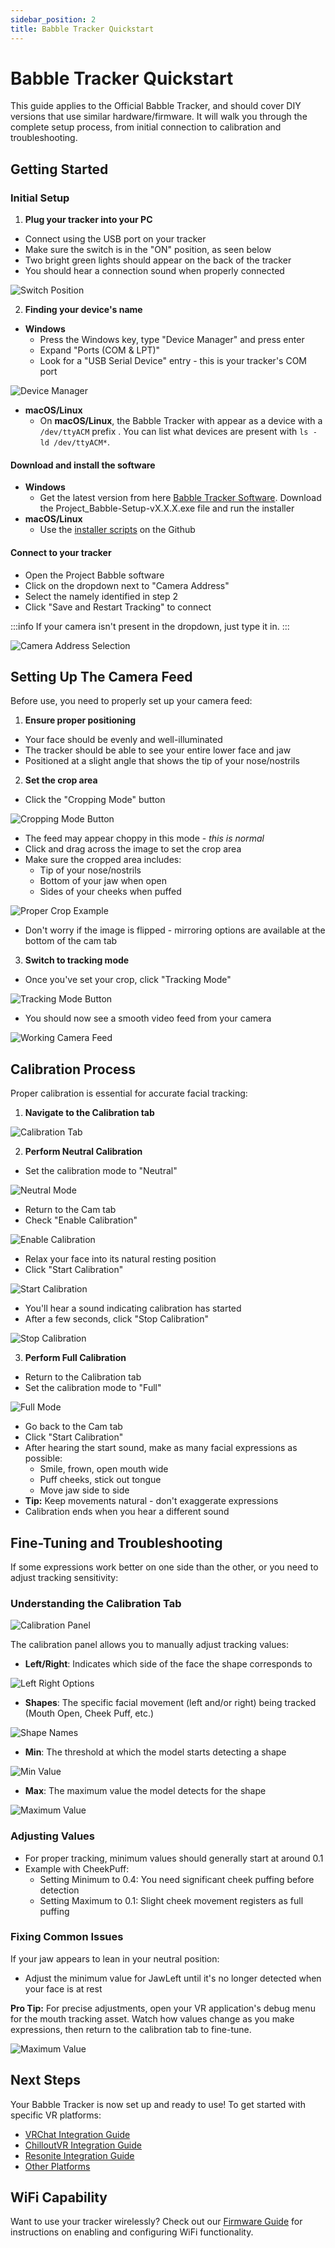 ```yaml
---
sidebar_position: 2
title: Babble Tracker Quickstart
---
```


# Babble Tracker Quickstart

This guide applies to the Official Babble Tracker, and should cover DIY versions that use similar hardware/firmware. It will walk you through the complete setup process, from initial connection to calibration and troubleshooting.

## Getting Started
### Initial Setup

1. **Plug your tracker into your PC**
- Connect using the USB port on your tracker
- Make sure the switch is in the "ON" position, as seen below
- Two bright green lights should appear on the back of the tracker
- You should hear a connection sound when properly connected

![Switch Position](/img/setup_switch.jpg)

2. **Finding your device's name**
- **Windows**
    - Press the Windows key, type "Device Manager" and press enter
    - Expand "Ports (COM & LPT)"
    - Look for a "USB Serial Device" entry - this is your tracker's COM port

![Device Manager](/img/setup_comm.png)

- **macOS/Linux**
    - On **macOS/Linux**, the Babble Tracker with appear as a device with a `/dev/ttyACM` prefix . You can list what devices are present with `ls -ld /dev/ttyACM*`.

#### Download and install the software
- **Windows**
    - Get the latest version from here [Babble Tracker Software](https://drive.google.com/file/d/1KmMBYSmAGlqDeTEjgnOOCX8YpWeeBgPb/view?usp=drive_link). Download the Project_Babble-Setup-vX.X.X.exe file and run the installer
- **macOS/Linux**
    - Use the [installer scripts](https://github.com/project-Babble/projectBabble/?tab=readme-ov-file#macos-and-linux) on the Github

#### Connect to your tracker
- Open the Project Babble software
- Click on the dropdown next to "Camera Address"
- Select the namely identified in step 2
- Click "Save and Restart Tracking" to connect

:::info
If your camera isn't present in the dropdown, just type it in.
:::

![Camera Address Selection](/img/setup_dropdown_comm_select.png)

## Setting Up The Camera Feed

Before use, you need to properly set up your camera feed:

1. **Ensure proper positioning**
- Your face should be evenly and well-illuminated
- The tracker should be able to see your entire lower face and jaw
- Positioned at a slight angle that shows the tip of your nose/nostrils

2. **Set the crop area**
- Click the "Cropping Mode" button
   
![Cropping Mode Button](/img/babbleofficaltracker/1.png)
   
- The feed may appear choppy in this mode - *this is normal*
- Click and drag across the image to set the crop area
- Make sure the cropped area includes:
    - Tip of your nose/nostrils
    - Bottom of your jaw when open
    - Sides of your cheeks when puffed
   
![Proper Crop Example](/img/babbleofficaltracker/2.png)
   
- Don't worry if the image is flipped - mirroring options are available at the bottom of the cam tab

3. **Switch to tracking mode**
- Once you've set your crop, click "Tracking Mode"
   
![Tracking Mode Button](/img/babbleofficaltracker/3.png)
   
- You should now see a smooth video feed from your camera
   
![Working Camera Feed](/img/setup_working_V.png)

## Calibration Process

Proper calibration is essential for accurate facial tracking:

1. **Navigate to the Calibration tab**
   
![Calibration Tab](/img/babbleofficaltracker/4.png)

2. **Perform Neutral Calibration**
- Set the calibration mode to "Neutral"

![Neutral Mode](/img/babbleofficaltracker/5.png)

- Return to the Cam tab
- Check "Enable Calibration"

![Enable Calibration](/img/babbleofficaltracker/8.png)

- Relax your face into its natural resting position
- Click "Start Calibration"

![Start Calibration](/img/babbleofficaltracker/9.png)

- You'll hear a sound indicating calibration has started
- After a few seconds, click "Stop Calibration"

![Stop Calibration](/img/babbleofficaltracker/10.png)

3. **Perform Full Calibration**
- Return to the Calibration tab
- Set the calibration mode to "Full"

![Full Mode](/img/babbleofficaltracker/6.png)

- Go back to the Cam tab
- Click "Start Calibration"
- After hearing the start sound, make as many facial expressions as possible:
    - Smile, frown, open mouth wide
    - Puff cheeks, stick out tongue
    - Move jaw side to side
- **Tip:** Keep movements natural - don't exaggerate expressions
- Calibration ends when you hear a different sound

## Fine-Tuning and Troubleshooting

If some expressions work better on one side than the other, or you need to adjust tracking sensitivity:

### Understanding the Calibration Tab

![Calibration Panel](/img/babbleofficaltracker/12.png)

The calibration panel allows you to manually adjust tracking values:

- **Left/Right**: Indicates which side of the face the shape corresponds to

![Left Right Options](/img/babbleofficaltracker/13.png)

- **Shapes**: The specific facial movement (left and/or right) being tracked (Mouth Open, Cheek Puff, etc.)

![Shape Names](/img/babbleofficaltracker/14.png)

- **Min**: The threshold at which the model starts detecting a shape

![Min Value](/img/babbleofficaltracker/15.png)

- **Max**: The maximum value the model detects for the shape

![Maximum Value](/img/babbleofficaltracker/16.png)

### Adjusting Values

- For proper tracking, minimum values should generally start at around 0.1
- Example with CheekPuff:
  - Setting Minimum to 0.4: You need significant cheek puffing before detection
  - Setting Maximum to 0.1: Slight cheek movement registers as full puffing

### Fixing Common Issues

If your jaw appears to lean in your neutral position:
- Adjust the minimum value for JawLeft until it's no longer detected when your face is at rest

**Pro Tip:** For precise adjustments, open your VR application's debug menu for the mouth tracking asset. Watch how values change as you make expressions, then return to the calibration tab to fine-tune.

![Maximum Value](/img/babbleofficaltracker/17.png)

## Next Steps

Your Babble Tracker is now set up and ready to use! To get started with specific VR platforms:

- [VRChat Integration Guide](docs/software/integrations/vrc.mdx)
- [ChilloutVR Integration Guide](docs/software/integrations/chilloutVR.mdx)
- [Resonite Integration Guide](docs/software/integrations/resonite.mdx)
- [Other Platforms](docs/software/integrations/integrations.mdx)

## WiFi Capability

Want to use your tracker wirelessly? Check out our [Firmware Guide](docs/hardware/Firmware/firmware.mdx) for instructions on enabling and configuring WiFi functionality.
